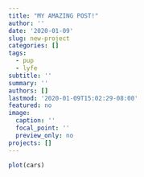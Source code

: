 ```yaml
---
title: "MY AMAZING POST!"
author: ''
date: '2020-01-09'
slug: new-project
categories: []
tags:
  - pup
  - lyfe
subtitle: ''
summary: ''
authors: []
lastmod: '2020-01-09T15:02:29-08:00'
featured: no
image:
  caption: ''
  focal_point: ''
  preview_only: no
projects: []
---
```



```r

plot(cars)
```

